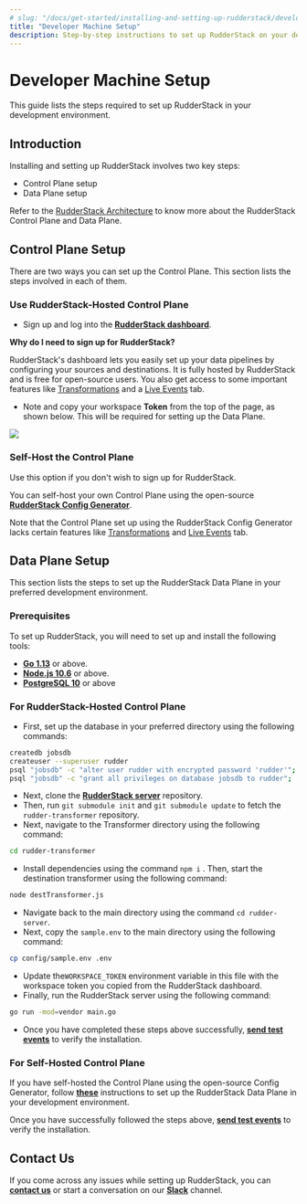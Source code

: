 ```yaml
---
# slug: "/docs/get-started/installing-and-setting-up-rudderstack/developer-machine-setup"
title: "Developer Machine Setup"
description: Step-by-step instructions to set up RudderStack on your developer machine.
---
```


# Developer Machine Setup

This guide lists the steps required to set up RudderStack in your development environment.

## Introduction

Installing and setting up RudderStack involves two key steps:

- Control Plane setup
- Data Plane setup

<div class="infoBlock">
Refer to the <a href="../rudderstack-architecture">RudderStack Architecture</a> to know more about the RudderStack Control Plane and Data Plane.

</div>

## Control Plane Setup

There are two ways you can set up the Control Plane. This section lists the steps involved in each of them.

### **Use RudderStack-Hosted Control Plane**

- Sign up and log into the [**RudderStack dashboard**](https://app.rudderlabs.com/signup).

<div class="infoBlock">
<strong>Why do I need to sign up for RudderStack?</strong>

RudderStack's dashboard lets you easily set up your data pipelines by configuring your sources and destinations. It is fully hosted by RudderStack and is free for open-source users. You also get access to some important features like <a href="../../adding-a-new-user-transformation-in-rudderstack/">Transformations</a> and a <a href="../../user-guides/how-to-guides/live-destination-event-debugger">Live Events</a> tab.

</div>

- Note and copy your workspace **Token** from the top of the page, as shown below. This will be required for setting up the Data Plane.

![](../../../images/assets/screen-shot-2021-07-01-at-5.36.15-pm332333331.png)

### Self-Host the Control Plane

<div class="warning">
Use this option if you don't wish to sign up for RudderStack.

</div>

You can self-host your own Control Plane using the open-source [**RudderStack Config Generator**](../../user-guides/how-to-guides/rudderstack-config-generator.md).

<div class="dangerBlock">
Note that the Control Plane set up using the RudderStack Config Generator lacks certain features like <a href="../../adding-a-new-user-transformation-in-rudderstack/">Transformations</a> and <a href="../../user-guides/how-to-guides/live-destination-event-debugger">Live Events</a> tab.

</div>

## Data Plane Setup

This section lists the steps to set up the RudderStack Data Plane in your preferred development environment.

### Prerequisites

To set up RudderStack, you will need to set up and install the following tools:

- [**Go 1.13**](https://golang.org/dl/) or above.
- [**Node.js 10.6**](https://nodejs.org/en/download/) or above.
- [**PostgreSQL 10**](https://www.postgresql.org/download/) or above

### For **RudderStack-Hosted Control Plane**

- First, set up the database in your preferred directory using the following commands:

```bash
createdb jobsdb
createuser --superuser rudder
psql "jobsdb" -c "alter user rudder with encrypted password 'rudder'";
psql "jobsdb" -c "grant all privileges on database jobsdb to rudder";
```

- Next, clone the [**RudderStack server**](https://github.com/rudderlabs/rudder-server) repository.
- Then, run `git submodule init` and `git submodule update` to fetch the `rudder-transformer` repository.
- Next, navigate to the Transformer directory using the following command:

```bash
cd rudder-transformer
```

- Install dependencies using the command `npm i` . Then, start the destination transformer using the following command:

```bash
node destTransformer.js
```

- Navigate back to the main directory using the command `cd rudder-server`.
- Next, copy the `sample.env` to the main directory using the following command:

```bash
cp config/sample.env .env
```

- Update the`WORKSPACE_TOKEN` environment variable in this file with the workspace token you copied from the RudderStack dashboard.
- Finally, run the RudderStack server using the following command:

```bash
go run -mod=vendor main.go
```

- Once you have completed these steps above successfully, [**send test events**](sending-test-events.md) to verify the installation.

### For **Self-Hosted Control Plane**

If you have self-hosted the Control Plane using the open-source Config Generator, follow [**these**](https://docs.rudderstack.com/get-started/config-generator#developer-machine-setup) instructions to set up the RudderStack Data Plane in your development environment.

Once you have successfully followed the steps above, [**send test events**](sending-test-events.md) to verify the installation.

## Contact Us

If you come across any issues while setting up RudderStack, you can [**contact us**](mailto:%20docs@rudderstack.com) or start a conversation on our [**Slack**](https://rudderstack.com/join-rudderstack-slack-community) channel.
